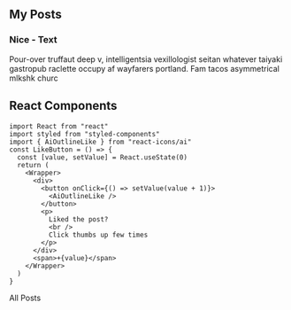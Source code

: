 
<section className="mdx-page">

<h1> My Posts </h1>

<div className="nice-text">

<h3>Nice - Text</h3>

<FiInfo className="nice-text-icon"></FiInfo>

Pour-over truffaut deep v, intelligentsia vexillologist seitan whatever taiyaki gastropub raclette occupy af wayfarers portland. Fam tacos asymmetrical mlkshk churc

</div>

<h2> React Components </h2>

<Counter></Counter>

<LikeButton></LikeButton>

```
import React from "react"
import styled from "styled-components"
import { AiOutlineLike } from "react-icons/ai"
const LikeButton = () => {
  const [value, setValue] = React.useState(0)
  return (
    <Wrapper>
      <div>
        <button onClick={() => setValue(value + 1)}>
          <AiOutlineLike />
        </button>
        <p>
          Liked the post?
          <br />
          Click thumbs up few times
        </p>
      </div>
      <span>+{value}</span>
    </Wrapper>
  )
}
```

<Link to="/posts" className="btn center-btn">
  All Posts
</Link>

</section>
